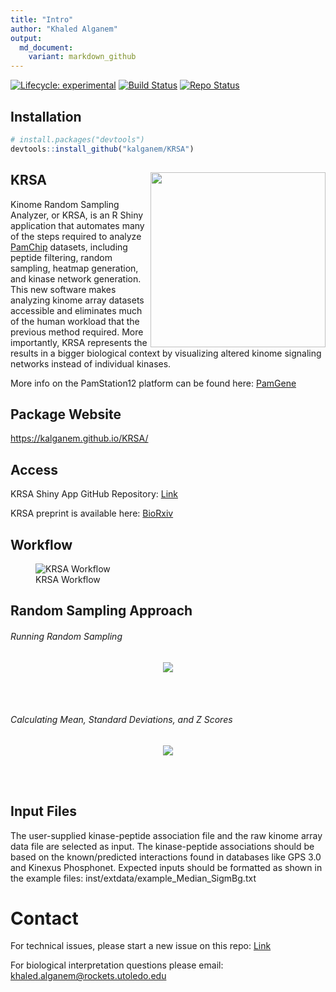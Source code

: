 ```yaml
---
title: "Intro"
author: "Khaled Alganem"
output:
  md_document:
    variant: markdown_github
---
```


<!-- badges: start -->

[![Lifecycle: experimental](https://img.shields.io/badge/lifecycle-experimental-orange.svg)](https://www.tidyverse.org/lifecycle/#experimental) [![Build Status](https://www.travis-ci.com/kalganem/KRSA.svg?branch=master)](https://www.travis-ci.com/kalganem/KRSA) [![Repo Status](https://www.repostatus.org/badges/latest/active.svg)](https://www.repostatus.org/#active)

<!-- badges: end -->

## Installation

``` r
# install.packages("devtools")
devtools::install_github("kalganem/KRSA")
```

## KRSA <img src="man/figures/logo.png" align="right" height="280"/>

Kinome Random Sampling Analyzer, or KRSA, is an R Shiny application that automates many of the steps required to analyze [PamChip](%22https://pamgene.com/technology/%22) datasets, including peptide filtering, random sampling, heatmap generation, and kinase network generation. This new software makes analyzing kinome array datasets accessible and eliminates much of the human workload that the previous method required. More importantly, KRSA represents the results in a bigger biological context by visualizing altered kinome signaling networks instead of individual kinases.

More info on the PamStation12 platform can be found here: [PamGene](%22https://pamgene.com/%22)

## Package Website

<https://kalganem.github.io/KRSA/>

## Access

KRSA Shiny App GitHub Repository: [Link](https://github.com/kalganem/KRSA_App)

KRSA preprint is available here: [BioRxiv](https://www.biorxiv.org/content/10.1101/2020.08.26.268581v1)

## Workflow

![KRSA Workflow](man/figures/workflow.jpg)

## Random Sampling Approach

###### Running Random Sampling

<p align="center">
  <img src="man/figures/rand_sampling_DMPK.gif"/>
</p>

<br /> <br />

###### Calculating Mean, Standard Deviations, and Z Scores

<p align="center">
  <img src="man/figures/rand_explain_new.png"/>
</p>

<br /><br />

## Input Files

The user-supplied kinase-peptide association file and the raw kinome array data file are selected as input. The kinase-peptide associations should be based on the known/predicted interactions found in databases like GPS 3.0 and Kinexus Phosphonet. Expected inputs should be formatted as shown in the example files: inst/extdata/example_Median_SigmBg.txt

# Contact

For technical issues, please start a new issue on this repo: [Link](https://github.com/kalganem/KRSA/issues)

For biological interpretation questions please email: [khaled.alganem\@rockets.utoledo.edu](mailto:khaled.alganem@rockets.utoledo.edu)
